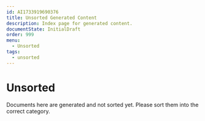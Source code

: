 ```yaml
---
id: AI1733919690376
title: Unsorted Generated Content
description: Index page for generated content.
documentState: InitialDraft
order: 999
menu:
  - Unsorted
tags:
  - unsorted
---
```


# Unsorted

Documents here are generated and not sorted yet. Please sort them into the
correct category.
